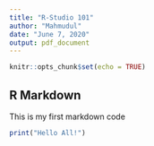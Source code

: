 ```yaml
---
title: "R-Studio 101"
author: "Mahmudul"
date: "June 7, 2020"
output: pdf_document
---
```


```r
knitr::opts_chunk$set(echo = TRUE)
```

## R Markdown

This is my first markdown code

```r
print("Hello All!")
```